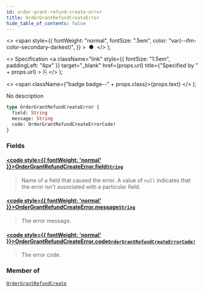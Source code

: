 ```yaml
---
id: order-grant-refund-create-error
title: OrderGrantRefundCreateError
hide_table_of_contents: false
---
```


  <>
    <span
      style={{
        fontWeight: "normal",
        fontSize: ".5em",
        color: "var(--ifm-color-secondary-darkest)",
      }}
    >
      &nbsp;●&nbsp;
    </span>
  </>
);

  <>
    Specification
    <a
      className="link"
      style={{ fontSize: "1.5em", paddingLeft: "4px" }}
      target="\_blank"
      href={props.url}
      title={"Specified by " + props.url}
    >
      ⎘
    </a>
  </>
);

  <>
    <span className={"badge badge--" + props.class}>{props.text}</span>
  </>
);

No description

```graphql
type OrderGrantRefundCreateError {
  field: String
  message: String
  code: OrderGrantRefundCreateErrorCode!
}
```

### Fields

#### [<code style={{ fontWeight: 'normal' }}>OrderGrantRefundCreateError.<b>field</b></code>](#)<Bullet />[`String`](../../../api-reference/miscellaneous/scalars/string) <Badge class="secondary" text="scalar"/>

> Name of a field that caused the error. A value of `null` indicates that the error isn't associated with a particular field.

#### [<code style={{ fontWeight: 'normal' }}>OrderGrantRefundCreateError.<b>message</b></code>](#)<Bullet />[`String`](../../../api-reference/miscellaneous/scalars/string) <Badge class="secondary" text="scalar"/>

> The error message.

#### [<code style={{ fontWeight: 'normal' }}>OrderGrantRefundCreateError.<b>code</b></code>](#)<Bullet />[`OrderGrantRefundCreateErrorCode!`](../../../api-reference/orders/enums/order-grant-refund-create-error-code) <Badge class="secondary" text="non-null"/> <Badge class="secondary" text="enum"/>

> The error code.

### Member of

[`OrderGrantRefundCreate`](../../../api-reference/orders/objects/order-grant-refund-create) <Badge class="secondary" text="object"/>
